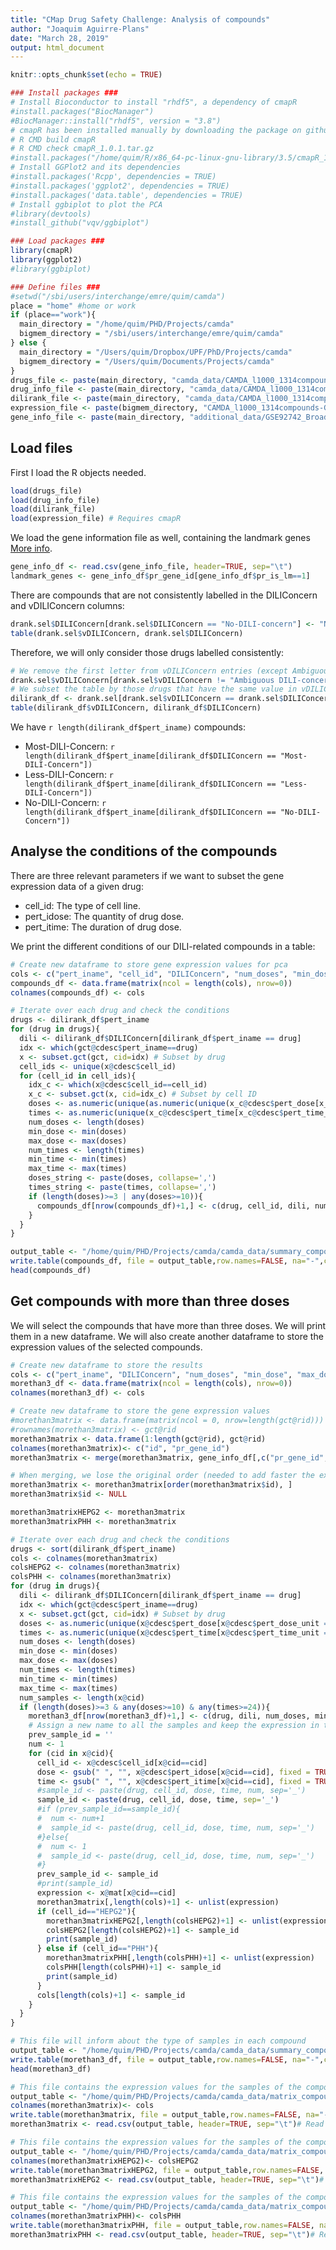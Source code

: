 ```yaml
---
title: "CMap Drug Safety Challenge: Analysis of compounds"
author: "Joaquim Aguirre-Plans"
date: "March 28, 2019"
output: html_document
---
```


```r
knitr::opts_chunk$set(echo = TRUE)
```

```r
### Install packages ###
# Install Bioconductor to install "rhdf5", a dependency of cmapR
#install.packages("BiocManager")
#BiocManager::install("rhdf5", version = "3.8")
# cmapR has been installed manually by downloading the package on github (https://github.com/cmap/cmapR) and running the following commands:
# R CMD build cmapR
# R CMD check cmapR_1.0.1.tar.gz
#install.packages("/home/quim/R/x86_64-pc-linux-gnu-library/3.5/cmapR_1.0.1.tar.gz", type="source", repos=NULL)
# Install GGPlot2 and its dependencies
#install.packages('Rcpp', dependencies = TRUE)
#install.packages('ggplot2', dependencies = TRUE)
#install.packages('data.table', dependencies = TRUE)
# Install ggbiplot to plot the PCA
#library(devtools)
#install_github("vqv/ggbiplot")

### Load packages ###
library(cmapR)
library(ggplot2)
#library(ggbiplot)
```

```r
### Define files ###
#setwd("/sbi/users/interchange/emre/quim/camda")
place = "home" #home or work
if (place=="work"){
  main_directory = "/home/quim/PHD/Projects/camda"
  bigmem_directory = "/sbi/users/interchange/emre/quim/camda"
} else {
  main_directory = "/Users/quim/Dropbox/UPF/PhD/Projects/camda"
  bigmem_directory = "/Users/quim/Documents/Projects/camda"
}
drugs_file <- paste(main_directory, "camda_data/CAMDA_l1000_1314compounds-pert_iname.rda", sep="/")
drug_info_file <- paste(main_directory, "camda_data/CAMDA_l1000_1314compounds-info.rda", sep="/")
dilirank_file <- paste(main_directory, "camda_data/CAMDA_l1000_1314compounds-dilirank.v2.rda", sep="/")
expression_file <- paste(bigmem_directory, "CAMDA_l1000_1314compounds-GSE92742_Level5_gct.rda", sep="/")
gene_info_file <- paste(main_directory, "additional_data/GSE92742_Broad_LINCS_gene_info.txt", sep="/")
```


## Load files

First I load the R objects needed.

```r
load(drugs_file)
load(drug_info_file)
load(dilirank_file)
load(expression_file) # Requires cmapR
```

We load the gene information file as well, containing the landmark genes [More info](https://clue.io/connectopedia/l1000_gene_space).

```r
gene_info_df <- read.csv(gene_info_file, header=TRUE, sep="\t")
landmark_genes <- gene_info_df$pr_gene_id[gene_info_df$pr_is_lm==1]
```

There are compounds that are not consistently labelled in the DILIConcern and vDILIConcern columns:

```r
drank.sel$DILIConcern[drank.sel$DILIConcern == "No-DILI-concern"] <- "No-DILI-Concern" # Correct the 4 entries with lowercase concern
table(drank.sel$vDILIConcern, drank.sel$DILIConcern)
```

Therefore, we will only consider those drugs labelled consistently:

```r
# We remove the first letter from vDILIConcern entries (except Ambiguous)
drank.sel$vDILIConcern[drank.sel$vDILIConcern != "Ambiguous DILI-concern"] <- sub('.', '', drank.sel$vDILIConcern[drank.sel$vDILIConcern != "Ambiguous DILI-concern"])
# We subset the table by those drugs that have the same value in vDILIConcern and DILIConcern columns
dilirank_df <- drank.sel[drank.sel$vDILIConcern == drank.sel$DILIConcern,]
table(dilirank_df$vDILIConcern, dilirank_df$DILIConcern)
```

We have `r length(dilirank_df$pert_iname)` compounds:

* Most-DILI-Concern: `r length(dilirank_df$pert_iname[dilirank_df$DILIConcern == "Most-DILI-Concern"])`
* Less-DILI-Concern: `r length(dilirank_df$pert_iname[dilirank_df$DILIConcern == "Less-DILI-Concern"])`
* No-DILI-Concern: `r length(dilirank_df$pert_iname[dilirank_df$DILIConcern == "No-DILI-Concern"])`


## Analyse the conditions of the compounds

There are three relevant parameters if we want to subset the gene expression data of a given drug:

* cell_id: The type of cell line.
* pert_idose: The quantity of drug dose.
* pert_itime: The duration of drug dose.

We print the different conditions of our DILI-related compounds in a table:

```r
# Create new dataframe to store gene expression values for pca
cols <- c("pert_iname", "cell_id", "DILIConcern", "num_doses", "min_dose", "max_dose", "num_times", "min_time", "max_time")
compounds_df <- data.frame(matrix(ncol = length(cols), nrow=0))
colnames(compounds_df) <- cols

# Iterate over each drug and check the conditions
drugs <- dilirank_df$pert_iname
for (drug in drugs){
  dili <- dilirank_df$DILIConcern[dilirank_df$pert_iname == drug]
  idx <- which(gct@cdesc$pert_iname==drug)
  x <- subset.gct(gct, cid=idx) # Subset by drug
  cell_ids <- unique(x@cdesc$cell_id)
  for (cell_id in cell_ids){
    idx_c <- which(x@cdesc$cell_id==cell_id)
    x_c <- subset.gct(x, cid=idx_c) # Subset by cell ID
    doses <- as.numeric(unique(as.numeric(unique(x_c@cdesc$pert_dose[x_c@cdesc$pert_dose_unit == 'µM']))))
    times <- as.numeric(unique(x_c@cdesc$pert_time[x_c@cdesc$pert_time_unit == 'h']))
    num_doses <- length(doses)
    min_dose <- min(doses)
    max_dose <- max(doses)
    num_times <- length(times)
    min_time <- min(times)
    max_time <- max(times)
    doses_string <- paste(doses, collapse=',')
    times_string <- paste(times, collapse=',')
    if (length(doses)>=3 | any(doses>=10)){
      compounds_df[nrow(compounds_df)+1,] <- c(drug, cell_id, dili, num_doses, min_dose, max_dose, num_times, min_time, max_time)
    }
  }
}

output_table <- "/home/quim/PHD/Projects/camda/camda_data/summary_compounds.tsv"
write.table(compounds_df, file = output_table,row.names=FALSE, na="-",col.names=TRUE, sep="\t")
head(compounds_df)
```


## Get compounds with more than three doses

We will select the compounds that have more than three doses. We will print them in a new dataframe. We will also create another dataframe to store the expression values of the selected compounds.

```r
# Create new dataframe to store the results
cols <- c("pert_iname", "DILIConcern", "num_doses", "min_dose", "max_dose", "num_times", "min_time", "max_time", "num_samples")
morethan3_df <- data.frame(matrix(ncol = length(cols), nrow=0))
colnames(morethan3_df) <- cols

# Create new dataframe to store the gene expression values
#morethan3matrix <- data.frame(matrix(ncol = 0, nrow=length(gct@rid)))
#rownames(morethan3matrix) <- gct@rid
morethan3matrix <- data.frame(1:length(gct@rid), gct@rid)
colnames(morethan3matrix)<- c("id", "pr_gene_id")
morethan3matrix <- merge(morethan3matrix, gene_info_df[,c("pr_gene_id", "pr_gene_symbol", "pr_is_lm")], by="pr_gene_id")

# When merging, we lose the original order (needed to add faster the expression values). But we keep the order in the "id" column, so that we can recover it again
morethan3matrix <- morethan3matrix[order(morethan3matrix$id), ]
morethan3matrix$id <- NULL

morethan3matrixHEPG2 <- morethan3matrix
morethan3matrixPHH <- morethan3matrix

# Iterate over each drug and check the conditions
drugs <- sort(dilirank_df$pert_iname)
cols <- colnames(morethan3matrix)
colsHEPG2 <- colnames(morethan3matrix)
colsPHH <- colnames(morethan3matrix)
for (drug in drugs){
  dili <- dilirank_df$DILIConcern[dilirank_df$pert_iname == drug]
  idx <- which(gct@cdesc$pert_iname==drug)
  x <- subset.gct(gct, cid=idx) # Subset by drug
  doses <- as.numeric(unique(x@cdesc$pert_dose[x@cdesc$pert_dose_unit == 'µM']))
  times <- as.numeric(unique(x@cdesc$pert_time[x@cdesc$pert_time_unit == 'h']))
  num_doses <- length(doses)
  min_dose <- min(doses)
  max_dose <- max(doses)
  num_times <- length(times)
  min_time <- min(times)
  max_time <- max(times)
  num_samples <- length(x@cid)
  if (length(doses)>=3 & any(doses>=10) & any(times>=24)){
    morethan3_df[nrow(morethan3_df)+1,] <- c(drug, dili, num_doses, min_dose, max_dose, num_times, min_time, max_time, num_samples)
    # Assign a new name to all the samples and keep the expression in the table morethan3matrix
    prev_sample_id = ''
    num <- 1
    for (cid in x@cid){
      cell_id <- x@cdesc$cell_id[x@cid==cid]
      dose <- gsub(" ", "", x@cdesc$pert_idose[x@cid==cid], fixed = TRUE)
      time <- gsub(" ", "", x@cdesc$pert_itime[x@cid==cid], fixed = TRUE)
      #sample_id <- paste(drug, cell_id, dose, time, num, sep='_')
      sample_id <- paste(drug, cell_id, dose, time, sep='_')
      #if (prev_sample_id==sample_id){
      #  num <- num+1
      #  sample_id <- paste(drug, cell_id, dose, time, num, sep='_')
      #}else{
      #  num <- 1
      #  sample_id <- paste(drug, cell_id, dose, time, num, sep='_')
      #}
      prev_sample_id <- sample_id
      #print(sample_id)
      expression <- x@mat[x@cid==cid]
      morethan3matrix[,length(cols)+1] <- unlist(expression)
      if (cell_id=="HEPG2"){
        morethan3matrixHEPG2[,length(colsHEPG2)+1] <- unlist(expression)
        colsHEPG2[length(colsHEPG2)+1] <- sample_id
        print(sample_id)
      } else if (cell_id=="PHH"){
        morethan3matrixPHH[,length(colsPHH)+1] <- unlist(expression)
        colsPHH[length(colsPHH)+1] <- sample_id
        print(sample_id)
      }
      cols[length(cols)+1] <- sample_id
    }
  }
}

# This file will inform about the type of samples in each compound
output_table <- "/home/quim/PHD/Projects/camda/camda_data/summary_compounds_morethan3.tsv"
write.table(morethan3_df, file = output_table,row.names=FALSE, na="-",col.names=TRUE, sep="\t")
head(morethan3_df)

# This file contains the expression values for the samples of the compounds selected (with more than 3 doses) (requested by Giulia)
output_table <- "/home/quim/PHD/Projects/camda/camda_data/matrix_compounds_morethan3_new.tsv"
colnames(morethan3matrix)<- cols
write.table(morethan3matrix, file = output_table,row.names=FALSE, na="-",col.names=TRUE, sep="\t")
morethan3matrix <- read.csv(output_table, header=TRUE, sep="\t")# Read the matrix

# This file contains the expression values for the samples of the compounds selected (with more than 3 doses) for HEPG2 (requested by Giulia)
output_table <- "/home/quim/PHD/Projects/camda/camda_data/matrix_compounds_morethan3_HEPG2_new.tsv"
colnames(morethan3matrixHEPG2)<- colsHEPG2
write.table(morethan3matrixHEPG2, file = output_table,row.names=FALSE, na="-",col.names=TRUE, sep="\t")
morethan3matrixHEPG2 <- read.csv(output_table, header=TRUE, sep="\t")# Read the matrix

# This file contains the expression values for the samples of the compounds selected (with more than 3 doses) for PHH (requested by Giulia)
output_table <- "/home/quim/PHD/Projects/camda/camda_data/matrix_compounds_morethan3_PHH_new.tsv"
colnames(morethan3matrixPHH)<- colsPHH
write.table(morethan3matrixPHH, file = output_table,row.names=FALSE, na="-",col.names=TRUE, sep="\t")
morethan3matrixPHH <- read.csv(output_table, header=TRUE, sep="\t")# Read the matrix
```

